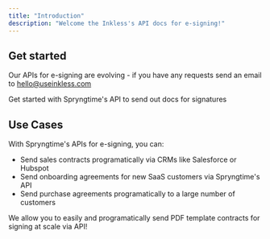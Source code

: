 ```yaml
---
title: "Introduction"
description: "Welcome the Inkless's API docs for e-signing!"
---
```


## Get started

Our APIs for e-signing are evolving - if you have any requests send an email to [hello@useinkless.com](mailto:hello@spryngtime.com)

<CardGroup cols="1">
  <Card title="Quickstart" icon="pen-to-square" href="https://docs.useinkless.com/quickstart">
    Get started with Spryngtime's API to send out docs for signatures
  </Card>
</CardGroup>

## Use Cases

With Spryngtime's APIs for e-signing, you can:

- Send sales contracts programatically via CRMs like Salesforce or Hubspot
- Send onboarding agreements for new SaaS customers via Spryngtime's API
- Send purchase agreements programatically to a large number of customers

We allow you to easily and programatically send PDF template contracts for signing at scale via API\!